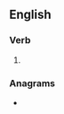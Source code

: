 ==English==

===Verb===
{{head|en|verb form}}

# {{en-third-person singular of|ashame}}

===Anagrams===
* {{anagrams|en|a=aaehmss|Maahses}}